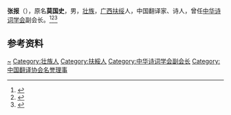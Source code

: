 '''张报'''（{{bd|1903年||1996年|1月17日}}），原名'''莫国史'''，男，[[壮族|壮族]]，[[广西|广西]][[扶绥|扶绥]]人，中国翻译家、诗人，曾任[[中华诗词学会|中华诗词学会]]副会长。<ref>{{Cite book|title=20世纪中华人物名字号辞典|author=周家珍编著|publisher=法律出版社|year=2000|isbn=9787503628320|location=北京|pages=}}</ref><ref>{{Cite book|title=中国近现代人物别名词典|author=徐为民编|publisher=沈阳出版社|year=1993|isbn=|location=沈阳|pages=}}</ref><ref>{{Cite book|title=壮族百科辞典|author=《壮族百科辞典》编纂委员会编; 潘其旭, 覃乃昌主编|publisher=广西人民出版社|year=1993|isbn=|location=南宁|pages=}}</ref>

== 参考资料 ==
{{reflist}}

{{中国人物小作品}}
{{Navboxes 
| title  = 张报在[[中国翻译协会|中国翻译协会]]的职务
| list1  =
{{中国翻译工作者协会第一届全国理事会}}
{{中国翻译工作者协会第二届全国理事会}}
{{中国翻译工作者协会第三届全国理事会}}
}}
{{Navboxes
| title  = 张报在[[中华诗词学会|中华诗词学会]]的职务
| list1  =
{{中华诗词学会第一届理事会}}
}}

{{Authority control}}
{{DEFAULTSORT:Zhang张}}
[[Category:莫姓|~]]
[[Category:壮族人|Category:壮族人]]
[[Category:扶綏人|Category:扶綏人]]
[[Category:中华诗词学会副会长|Category:中华诗词学会副会长]]
[[Category:中国翻译协会名誉理事|Category:中国翻译协会名誉理事]]